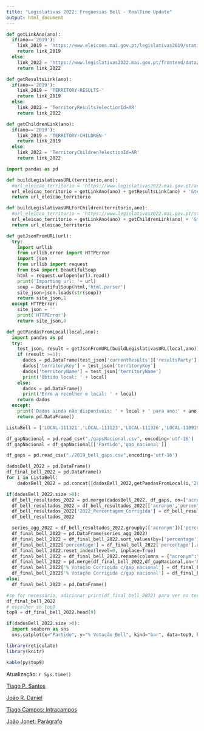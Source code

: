 ```yaml
---
title: "Legislativas 2022: Freguesias Bell - RealTime Update"
output: html_document
---
```


```python

def getLinkAno(ano):
  if(ano=='2019'):
    link_2019 = 'https://www.eleicoes.mai.gov.pt/legislativas2019/static-data/'
    return link_2019
  else:
    link_2022 = 'https://www.legislativas2022.mai.gov.pt/frontend/data/'
    return link_2022

def getResultsLink(ano):
  if(ano=='2019'):
    link_2019 = 'TERRITORY-RESULTS-'
    return link_2019
  else:
    link_2022 = 'TerritoryResults?electionId=AR'
    return link_2022

def getChildrenLink(ano):
  if(ano=='2019'):
    link_2019 = 'TERRITORY-CHILDREN-'
    return link_2019
  else:
    link_2022 = 'TerritoryChildren?electionId=AR'
    return link_2022

import pandas as pd

def buildLegislativasURL(territorio,ano):
  #url_eleicao_territorio = 'https://www.legislativas2022.mai.gov.pt/assets/static/territory-results/TERRITORY-RESULTS-' + territorio + '-AR.json'
  url_eleicao_territorio = getLinkAno(ano) + getResultsLink(ano) + '&territoryKey=' + territorio
  return url_eleicao_territorio

def buildLegislativasURLForChildren(territorio,ano):
  #url_eleicao_territorio = 'https://www.legislativas2022.mai.gov.pt/static-data/territory-results/TERRITORY-RESULTS-' + territorio + '-AR.json'
  url_eleicao_territorio = getLinkAno(ano) + getChildrenLink(ano) + '&territoryKey=' + territorio 
  return url_eleicao_territorio

def getJsonFromURL(url):
  try:
    import urllib
    from urllib.error import HTTPError
    import json
    from urllib import request
    from bs4 import BeautifulSoup
    html = request.urlopen(url).read()
    print('Importing url: '+ url)
    soup = BeautifulSoup(html,'html.parser')
    site_json=json.loads(str(soup))
    return site_json,1
  except HTTPError:
    site_json = ''
    print('HTTPError')
    return site_json,0

def getPandasFromLocal(local,ano):
  import pandas as pd
  try:
    test_json, result = getJsonFromURL(buildLegislativasURL(local,ano))
    if (result >=1):
      dados = pd.DataFrame(test_json['currentResults']['resultsParty'])
      dados['territoryKey'] = test_json['territoryKey']
      dados['territoryName'] = test_json['territoryName']
      print('Obtido local: ' + local)
    else:
      dados = pd.DataFrame()
      print('Erro a recolher o local: ' + local)
    return dados
  except:
    print('Dados ainda não disponíveis: ' + local + ' para ano:' + ano)
    return pd.DataFrame()

ListaBell = ['LOCAL-111321','LOCAL-111123','LOCAL-111326','LOCAL-110919','LOCAL-110921','LOCAL-111127', 'LOCAL-131602', 'LOCAL-131811', 'LOCAL-130415', 'LOCAL-130736', 'LOCAL-030813', 'LOCAL-030351', 'LOCAL-150303','LOCAL-151210','LOCAL-010801', 'LOCAL-010706', 'LOCAL-100121', 'LOCAL-141202', 'LOCAL-080812', 'LOCAL-060334', 'LOCAL-181623']

df_gapNacional = pd.read_csv("./gapsNacional.csv", encoding='utf-16')
df_gapNacional = df_gapNacional[['Partido','gap_nacional']]

df_gaps = pd.read_csv("./2019_bell_gaps.csv",encoding='utf-16')

dadosBell_2022 = pd.DataFrame()
df_final_bell_2022 = pd.DataFrame()
for i in ListaBell:
    dadosBell_2022 = pd.concat([dadosBell_2022,getPandasFromLocal(i,'2022')]) #change para 2022

if(dadosBell_2022.size >0):
  df_bell_resultados_2022 = pd.merge(dadosBell_2022, df_gaps, on=['acronym','territoryKey','territoryName'], how='left')
  df_bell_resultados_2022 = df_bell_resultados_2022[['acronym','percentage','territoryKey','territoryName','gapToResult']]
  df_bell_resultados_2022['2022_Percentagem_Corrigida'] = df_bell_resultados_2022['percentage'] + df_bell_resultados_2022['gapToResult']
  df_bell_resultados_2022

  series_agg_2022 = df_bell_resultados_2022.groupby(['acronym'])['percentage'].mean()
  df_final_bell_2022 = pd.DataFrame(series_agg_2022)
  df_final_bell_2022 = df_final_bell_2022.sort_values(by=['percentage'],ascending=False)
  df_final_bell_2022['percentage'] = df_final_bell_2022['percentage'].round(2)
  df_final_bell_2022.reset_index(level=0, inplace=True)
  df_final_bell_2022 = df_final_bell_2022.rename(columns = {"acronym":"Partido", "percentage":"% Votação Bell"})
  df_final_bell_2022 = pd.merge(df_final_bell_2022,df_gapNacional,on='Partido', how='left')
  df_final_bell_2022['% Votação Corrigida c/gap nacional'] = df_final_bell_2022['% Votação Bell'] + df_final_bell_2022['gap_nacional']
  df_final_bell_2022['% Votação Corrigida c/gap nacional'] = df_final_bell_2022['% Votação Corrigida c/gap nacional'].round(2)
else:
  df_final_bell_2022 = pd.DataFrame()

#se for necessário, adicionar print(df_final_bell_2022) para ver no terminal a tabela
df_final_bell_2022
# escolher só top9
top9 = df_final_bell_2022.head(9)

if(dadosBell_2022.size >0):
  import seaborn as sns
  sns.catplot(x="Partido", y="% Votação Bell", kind="bar", data=top9, height=6.5, aspect=3)


```

``` r
library(reticulate)
library(knitr)

kable(py$top9)

```

Atualização: `r Sys.time()`

[Tiago P. Santos](https://twitter.com/tpalasantos)

[João R. Daniel](https://twitter.com/j_r_daniel)

[Tiago Campos: Intracampos](https://twitter.com/intracampos)

[João Jonet: Parágrafo](https://twitter.com/jm_jonet)

<script src='https://storage.ko-fi.com/cdn/scripts/overlay-widget.js'></script>
<script>
  kofiWidgetOverlay.draw('jrdaniel38137', {
    'type': 'floating-chat',
    'floating-chat.donateButton.text': 'Support Us',
    'floating-chat.donateButton.background-color': '#00b9fe',
    'floating-chat.donateButton.text-color': '#fff'
  });
</script>